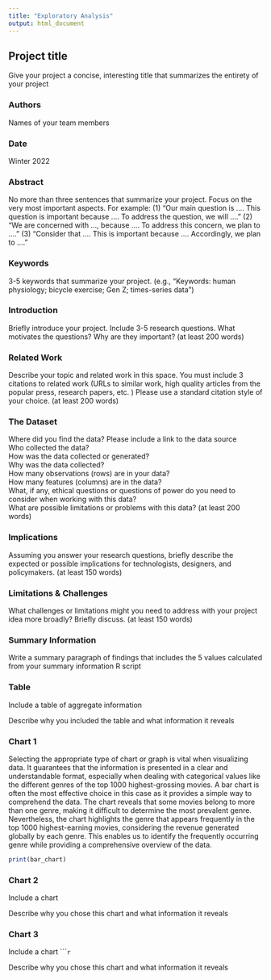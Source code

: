 ```yaml
---
title: "Exploratory Analysis"
output: html_document
---
```


## Project title

Give your project a concise, interesting title that summarizes the entirety of your project

### Authors

Names of your team members

### Date

Winter 2022

### Abstract

No more than three sentences that summarize your project. Focus on the very most important aspects. For example: (1) "Our main question is .... This question is important because .... To address the question, we will ...." (2) "We are concerned with ..., because .... To address this concern, we plan to ...." (3) "Consider that .... This is important because .... Accordingly, we plan to ...."

### Keywords

3-5 keywords that summarize your project.
(e.g., "Keywords: human physiology; bicycle exercise; Gen Z; times-series data")

### Introduction  

Briefly introduce your project.  Include 3-5 research questions. What motivates the questions? Why are they important? (at least 200 words)

### Related Work  

Describe your topic and related work in this space. You must include 3 citations to related work (URLs to similar work, high quality articles from the popular press, research papers, etc. ) Please use a standard citation style of your choice. (at least 200 words)

### The Dataset

Where did you find the data? Please include a link to the data source  
Who collected the data?  
How was the data collected or generated?  
Why was the data collected?  
How many observations (rows) are in your data?  
How many features (columns) are in the data?  
What, if any, ethical questions or questions of power do you need to consider when working with this data?  
What are possible limitations or problems with this data?   (at least 200 words)

### Implications

Assuming you answer your research questions, briefly describe the expected or possible implications for technologists, designers, and policymakers. (at least 150 words)

### Limitations & Challenges
What challenges or limitations might you need to address with your project idea more broadly? Briefly discuss. (at least 150 words)

### Summary Information

Write a summary paragraph of findings that includes the 5 values calculated from your summary information R script

### Table

Include a table of aggregate information

Describe why you included the table and what information it reveals

### Chart 1

Selecting the appropriate type of chart or graph is vital when visualizing data. It guarantees that the information is presented in a clear and understandable format, especially when dealing with categorical values like the different genres of the top 1000 highest-grossing movies. A bar chart is often the most effective choice in this case as it provides a simple way to comprehend the data. The chart reveals that some movies belong to more than one genre, making it difficult to determine the most prevalent genre. Nevertheless, the chart highlights the genre that appears frequently in the top 1000 highest-earning movies, considering the revenue generated globally by each genre. This enables us to identify the frequently occurring genre while providing a comprehensive overview of the data. 

```r
print(bar_chart)
```

### Chart 2

Include a chart

Describe why you chose this chart and what information it reveals

### Chart 3

Include a chart
``````r
```

Describe why you chose this chart and what information it reveals
